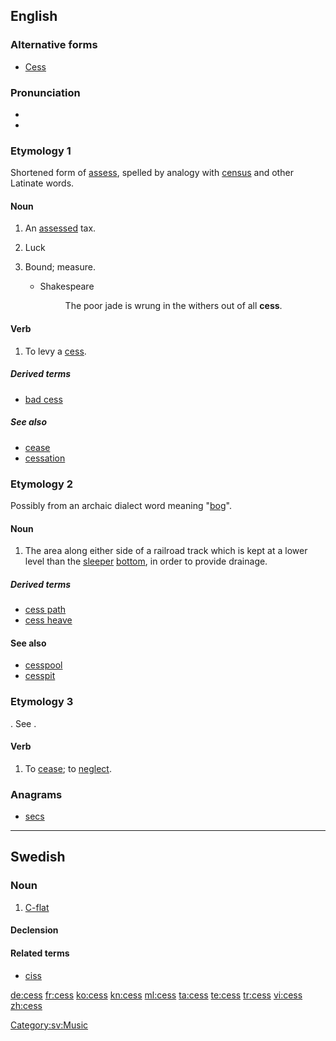 {{also|Cess|ċess}}
==English==
{{wikipedia}}

===Alternative forms===
* [[Cess]]

===Pronunciation===
* {{IPA|/sɛs/}}
* {{rhymes|ɛs}}

===Etymology 1===
Shortened form of [[assess]], spelled by analogy with [[census]] and other Latinate words.

====Noun====
{{en-noun|es}}

# {{context|British|Ireland|lang=en}} An [[assess]]ed tax.
#: {{rfquotek|Spenser}}
# {{context|British|Ireland|informal|lang=en}} Luck
# {{context|obsolete|lang=en}} Bound; measure.
#* Shakespeare
#*: The poor jade is wrung in the withers out of all '''cess'''.

====Verb====
{{en-verb|cesses|cessing|cessed}}

# {{context|British|Ireland|lang=en}} To levy a [[#Noun|cess]].
#: {{rfquotek|Spenser}}

=====Derived terms=====
* [[bad cess]]

=====See also=====
* [[cease]]
* [[cessation]]

===Etymology 2===
Possibly from an archaic dialect word meaning "[[bog]]".

====Noun====
{{en-noun|es}}

# {{context|rail transport|lang=en}} The area along either side of a railroad track which is kept at a lower level than the [[sleeper]] [[bottom]], in order to provide drainage.

=====Derived terms=====
* [[cess path]]
* [[cess heave]]

====See also====
* [[cesspool]]
* [[cesspit]]

===Etymology 3===
{{etyl|fr|en}} {{term|cesser|lang=fr}}. See {{term|cease|lang=en}}.

====Verb====
{{en-verb|cesses|cessing|cessed}}

# {{context|obsolete|lang=en}} To [[cease]]; to [[neglect]].
#: {{rfquotek|Spenser}}

{{Webster 1913}}

===Anagrams===
* [[secs#English|secs]]

----

==Swedish==

===Noun===
{{sv-noun|n}}

# [[C-flat]]

====Declension====
{{sv-noun-n-zero|genitive=}}

====Related terms====
* [[ciss]]

[[Category:sv:Music]]

[[de:cess]]
[[fr:cess]]
[[ko:cess]]
[[kn:cess]]
[[ml:cess]]
[[ta:cess]]
[[te:cess]]
[[tr:cess]]
[[vi:cess]]
[[zh:cess]]